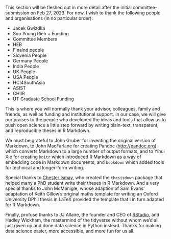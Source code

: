 This section will be fleshed out in more detail after the initial committee-submission on Feb 27, 2023. 
For now, I wish to thank the following people and organisations (in no particular order):

- Jacek Gwizdka
- Soo Young Rieh + Funding
- Committee Members
- HEB
- Finalnd people
- Slovenia People
- Germany People
- India People
- UK People
- USA People
- HCI4SouthAsia
- ASIST
- CHIIR
- UT Graduate School Funding




This is where you will normally thank your advisor, colleagues, family and friends, as well as funding and institutional support. In our case, we will give our praises to the people who developed the ideas and tools that allow us to push open science a little step forward by writing plain-text, transparent, and reproducible theses in R Markdown.

We must be grateful to John Gruber for inventing the original version of Markdown, to John MacFarlane for creating Pandoc (<http://pandoc.org>) which converts Markdown to a large number of output formats, and to Yihui Xie for creating `knitr` which introduced R Markdown as a way of embedding code in Markdown documents, and `bookdown` which added tools for technical and longer-form writing.

Special thanks to [Chester Ismay](http://chester.rbind.io), who created the `thesisdown` package that helped many a PhD student write their theses in R Markdown. And a very special thanks to John McManigle, whose adaption of Sam Evans' adaptation of Keith Gillow's original maths template for writing an Oxford University DPhil thesis in LaTeX provided the template that I in turn adapted for R Markdown.

Finally, profuse thanks to JJ Allaire, the founder and CEO of [RStudio](http://rstudio.com), and Hadley Wickham, the mastermind of the tidyverse without whom we'd all just given up and done data science in Python instead. Thanks for making data science easier, more accessible, and more fun for us all.

\begin{flushright}
Ulrik Lyngs \\
Linacre College, Oxford \\
2 December 2018
\end{flushright}

